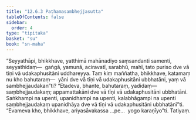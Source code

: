 ```yaml
---
title: "12.6.3 Paṭhamasambhejjasutta"
tableOfContents: false
sidebar:
  order: 4
type: "tipitaka"
basket: "su"
book: "sn-maha"
---
```



<DynamicBreadcrumb />

<Division number="1123" book="sn-maha">

<Paragraph number="2413" book="sn-maha">
“Seyyathāpi, bhikkhave, yatthimā mahānadiyo saṃsandanti samenti, seyyathidaṃ—  gaṅgā, yamunā, aciravatī, sarabhū, mahī, tato puriso dve vā tīṇi vā udakaphusitāni uddhareyya. Taṃ kiṃ maññatha, bhikkhave, katamaṃ nu kho bahutaraṃ—  yāni dve vā tīṇi vā udakaphusitāni ubbhatāni, yaṃ vā sambhejjaudakan”ti? “Etadeva, bhante, bahutaraṃ, yadidaṃ—  saṃbhejjaudakaṃ; appamattakāni dve vā tīṇi vā udakaphusitāni ubbhatāni. Saṅkhampi na upenti, upanidhampi na upenti, kalabhāgampi na upenti saṃbhejjaudakaṃ upanidhāya dve vā tīṇi vā udakaphusitāni ubbhatānī”ti. “Evameva kho, bhikkhave, ariyasāvakassa …pe…  yogo karaṇīyo”ti.

</Paragraph>
</Division>

<Paragraph number="2414" type="center" book="sn-maha">
Tatiyaṃ.
</Paragraph>